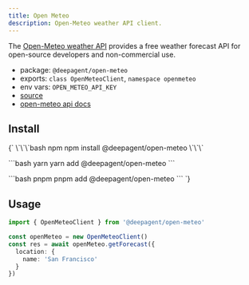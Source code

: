 ```yaml
---
title: Open Meteo
description: Open-Meteo weather API client.
---
```


The [Open-Meteo weather API](https://open-meteo.com) provides a free weather forecast API for open-source developers and non-commercial use.

- package: `@deepagent/open-meteo`
- exports: `class OpenMeteoClient`, `namespace openmeteo`
- env vars: `OPEN_METEO_API_KEY`
- [source](https://github.com/amardeeplakshkar/deepagent/blob/main/packages/open-meteo/src/open-meteo-client.ts)
- [open-meteo api docs](https://open-meteo.com/en/docs)

## Install

<PackageTabs>
{`
\`\`\`bash npm
npm install @deepagent/open-meteo
\`\`\`

\`\`\`bash yarn
yarn add @deepagent/open-meteo
\`\`\`

\`\`\`bash pnpm
pnpm add @deepagent/open-meteo
\`\`\`
`}
</PackageTabs>

## Usage

```ts
import { OpenMeteoClient } from '@deepagent/open-meteo'

const openMeteo = new OpenMeteoClient()
const res = await openMeteo.getForecast({
  location: {
    name: 'San Francisco'
  }
})
```
